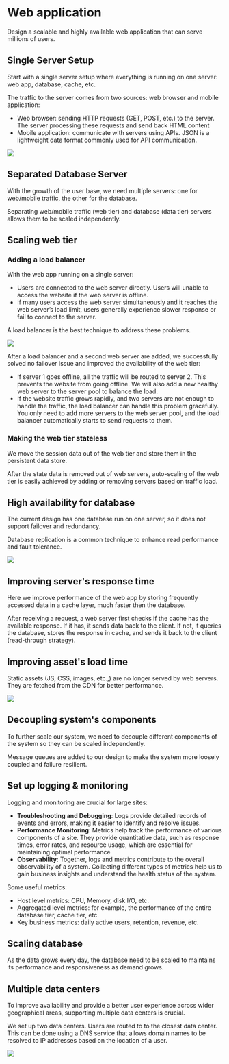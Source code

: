 # Web application

Design a scalable and highly available web application that can serve millions of users.


## Single Server Setup

Start with a single server setup where everything is running on one server: web app, database, cache, etc.

The traffic to the server comes from two sources: web browser and mobile application:
- Web browser: sending HTTP requests (GET, POST, etc.) to the server. The server processing these requests and send back HTML content
- Mobile application: communicate with servers using APIs. JSON is a lightweight data format commonly used for API communication.

![](./web-app/single-server.drawio.svg)


## Separated Database Server

With the growth of the user base, we need multiple servers: one for web/mobile traffic, the other for the database.

Separating web/mobile traffic (web tier) and database (data tier) servers allows them to be scaled independently.


## Scaling web tier

### Adding a load balancer

With the web app running on a single server:
- Users are connected to the web server directly. Users will unable to access the website if the web server is offline.
- If many users access the web server simultaneously and it reaches the web server’s load limit, users generally experience slower response or fail to connect to the server.

A load balancer is the best technique to address these problems.

![](./web-app/load-balancer.drawio.svg)

After a load balancer and a second web server are added, we successfully solved no failover issue and improved the availability of the web tier:
- If server 1 goes offline, all the traffic will be routed to server 2. This prevents the website from going offline. We will also add a new healthy web server to the server pool to balance the load.
- If the website traffic grows rapidly, and two servers are not enough to handle the traffic, the load balancer can handle this problem gracefully. You only need to add more servers to the web server pool, and the load balancer automatically starts to send requests to them.


### Making the web tier stateless

We move the session data out of the web tier and store them in the persistent data store.

After the state data is removed out of web servers, auto-scaling of the web tier is easily achieved by adding or removing servers based on traffic load.


## High availability for database

The current design has one database run on one server, so it does not support failover and redundancy.

Database replication is a common technique to enhance read performance and fault tolerance.

![](./web-app/replication.drawio.svg)


## Improving server's response time

Here we improve performance of the web app by storing frequently accessed data in a cache layer, much faster then the database.

After receiving a request, a web server first checks if the cache has the available response. If it has, it sends data back to the client. If not, it queries the database, stores the response in cache, and sends it back to the client (read-through strategy).


## Improving asset's load time

Static assets (JS, CSS, images, etc.,) are no longer served by web servers. They are fetched from the CDN for better performance.

![](./web-app/cdn.drawio.svg)


## Decoupling system's components

To further scale our system, we need to decouple different components of the system so they can be scaled independently.

Message queues are added to our design to make the system more loosely coupled and failure resilient.


## Set up logging & monitoring

Logging and monitoring are crucial for large sites:
- **Troubleshooting and Debugging**: Logs provide detailed records of events and errors, making it easier to identify and resolve issues.
- **Performance Monitoring**: Metrics help track the performance of various components of a site. They provide quantitative data, such as response times, error rates, and resource usage, which are essential for maintaining optimal performance
- **Observability**: Together, logs and metrics contribute to the overall observability of a system. Collecting different types of metrics help us to gain business insights and understand the health status of the system.

Some useful metrics:
- Host level metrics: CPU, Memory, disk I/O, etc.
- Aggregated level metrics: for example, the performance of the entire database tier, cache tier, etc.
- Key business metrics: daily active users, retention, revenue, etc.


## Scaling database

As the data grows every day, the database need to be scaled to maintains its performance and responsiveness as demand grows.


## Multiple data centers

To improve availability and provide a better user experience across wider geographical areas, supporting multiple data centers is crucial.

We set up two data centers. Users are routed to to the closest data center. This can be done using a DNS service that allows domain names to be resolved to IP addresses based on the location of a user.

![](./web-app/data-center.drawio.svg)
